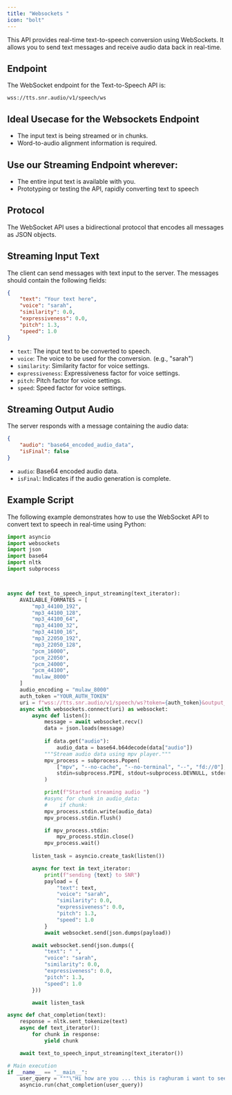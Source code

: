 ```yaml
---
title: "Websockets "
icon: "bolt"
---
```


This API provides real-time text-to-speech conversion using WebSockets. It allows you to send text messages and receive audio data back in real-time.

## Endpoint

The WebSocket endpoint for the Text-to-Speech API is:

```
wss://tts.snr.audio/v1/speech/ws
```

## Ideal Usecase for the Websockets Endpoint
- The input text is being streamed or in chunks.
- Word-to-audio alignment information is required.


## Use our Streaming Endpoint wherever:
- The entire input text is available with you. 
- Prototyping or testing the API, rapidly converting text to speech



## Protocol

The WebSocket API uses a bidirectional protocol that encodes all messages as JSON objects.

## Streaming Input Text

The client can send messages with text input to the server. The messages should contain the following fields:

```json
{
    "text": "Your text here",
    "voice": "sarah",
    "similarity": 0.0,
    "expressiveness": 0.0,
    "pitch": 1.3,
    "speed": 1.0
}
```

- `text`: The input text to be converted to speech.
- `voice`: The voice to be used for the conversion. (e.g., "sarah")
- `similarity`: Similarity factor for voice settings.
- `expressiveness`: Expressiveness factor for voice settings.
- `pitch`: Pitch factor for voice settings.
- `speed`: Speed factor for voice settings.

## Streaming Output Audio

The server responds with a message containing the audio data:

```json
{
    "audio": "base64_encoded_audio_data",
    "isFinal": false
}
```

- `audio`: Base64 encoded audio data.
- `isFinal`: Indicates if the audio generation is complete.

## Example Script

The following example demonstrates how to use the WebSocket API to convert text to speech in real-time using Python:

```python
import asyncio
import websockets
import json
import base64
import nltk
import subprocess



async def text_to_speech_input_streaming(text_iterator):
    AVAILABLE_FORMATES = [
        "mp3_44100_192",
        "mp3_44100_128",
        "mp3_44100_64",
        "mp3_44100_32",
        "mp3_44100_16",
        "mp3_22050_192",
        "mp3_22050_128",
        "pcm_16000",	
        "pcm_22050",	
        "pcm_24000",	
        "pcm_44100",	
        "mulaw_8000"
    ]
    audio_encoding = "mulaw_8000"
    auth_token ="YOUR_AUTH_TOKEN"
    uri = f"wss://tts.snr.audio/v1/speech/ws?token={auth_token}&output_formate={audio_encoding}"
    async with websockets.connect(uri) as websocket:
        async def listen():
            message = await websocket.recv()
            data = json.loads(message)
            
            if data.get("audio"):
                audio_data = base64.b64decode(data["audio"])
            """Stream audio data using mpv player."""
            mpv_process = subprocess.Popen(
                ["mpv", "--no-cache", "--no-terminal", "--", "fd://0"],
                stdin=subprocess.PIPE, stdout=subprocess.DEVNULL, stderr=subprocess.DEVNULL,
            )

            print(f"Started streaming audio ")
            #async for chunk in audio_data:
            #    if chunk:
            mpv_process.stdin.write(audio_data)
            mpv_process.stdin.flush()

            if mpv_process.stdin:
                mpv_process.stdin.close()
            mpv_process.wait()
            
        listen_task = asyncio.create_task(listen())

        async for text in text_iterator:
            print(f"sending {text} to SNR")
            payload = {
                "text": text,
                "voice": "sarah",
                "similarity": 0.0,
                "expressiveness": 0.0,
                "pitch": 1.3,
                "speed": 1.0
            }
            await websocket.send(json.dumps(payload))

        await websocket.send(json.dumps({
            "text": " ",
            "voice": "sarah",
            "similarity": 0.0,
            "expressiveness": 0.0,
            "pitch": 1.3,
            "speed": 1.0
        }))

        await listen_task

async def chat_completion(text):
    response = nltk.sent_tokenize(text)
    async def text_iterator():
        for chunk in response:
            yield chunk

    await text_to_speech_input_streaming(text_iterator())

# Main execution
if __name__ == "__main__":
    user_query = """\"Hi how are you ... this is raghuram i want to see how the world is working Hi how are you ... this is raghuram i want to see how the world is working\""""
    asyncio.run(chat_completion(user_query))
```



